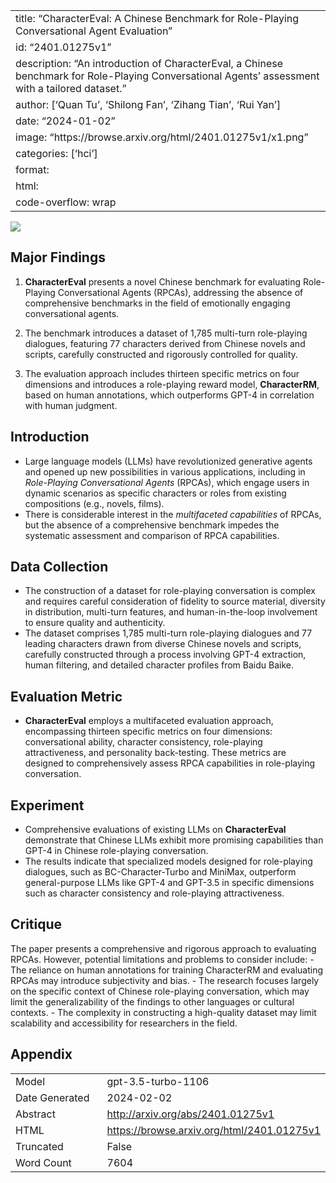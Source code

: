 
---
title: "CharacterEval: A Chinese Benchmark for Role-Playing Conversational Agent Evaluation"
id: "2401.01275v1"
description: "An introduction of CharacterEval, a Chinese benchmark for Role-Playing Conversational Agents' assessment with a tailored dataset."
author: ['Quan Tu', 'Shilong Fan', 'Zihang Tian', 'Rui Yan']
date: "2024-01-02"
image: "https://browse.arxiv.org/html/2401.01275v1/x1.png"
categories: ['hci']
format:
  html:
    code-overflow: wrap
---

![](https://browse.arxiv.org/html/2401.01275v1/x1.png)

## Major Findings

1. **CharacterEval** presents a novel Chinese benchmark for evaluating Role-Playing Conversational Agents (RPCAs), addressing the absence of comprehensive benchmarks in the field of emotionally engaging conversational agents.
   
2. The benchmark introduces a dataset of 1,785 multi-turn role-playing dialogues, featuring 77 characters derived from Chinese novels and scripts, carefully constructed and rigorously controlled for quality.

3. The evaluation approach includes thirteen specific metrics on four dimensions and introduces a role-playing reward model, **CharacterRM**, based on human annotations, which outperforms GPT-4 in correlation with human judgment.

## Introduction
- Large language models (LLMs) have revolutionized generative agents and opened up new possibilities in various applications, including in *Role-Playing Conversational Agents* (RPCAs), which engage users in dynamic scenarios as specific characters or roles from existing compositions (e.g., novels, films).
- There is considerable interest in the *multifaceted capabilities* of RPCAs, but the absence of a comprehensive benchmark impedes the systematic assessment and comparison of RPCA capabilities.

## Data Collection
- The construction of a dataset for role-playing conversation is complex and requires careful consideration of fidelity to source material, diversity in distribution, multi-turn features, and human-in-the-loop involvement to ensure quality and authenticity.
- The dataset comprises 1,785 multi-turn role-playing dialogues and 77 leading characters drawn from diverse Chinese novels and scripts, carefully constructed through a process involving GPT-4 extraction, human filtering, and detailed character profiles from Baidu Baike.

## Evaluation Metric
- **CharacterEval** employs a multifaceted evaluation approach, encompassing thirteen specific metrics on four dimensions: conversational ability, character consistency, role-playing attractiveness, and personality back-testing. These metrics are designed to comprehensively assess RPCA capabilities in role-playing conversation.

## Experiment
- Comprehensive evaluations of existing LLMs on **CharacterEval** demonstrate that Chinese LLMs exhibit more promising capabilities than GPT-4 in Chinese role-playing conversation.
- The results indicate that specialized models designed for role-playing dialogues, such as BC-Character-Turbo and MiniMax, outperform general-purpose LLMs like GPT-4 and GPT-3.5 in specific dimensions such as character consistency and role-playing attractiveness.

## Critique
The paper presents a comprehensive and rigorous approach to evaluating RPCAs. However, potential limitations and problems to consider include:
- The reliance on human annotations for training CharacterRM and evaluating RPCAs may introduce subjectivity and bias.
- The research focuses largely on the specific context of Chinese role-playing conversation, which may limit the generalizability of the findings to other languages or cultural contexts.
- The complexity in constructing a high-quality dataset may limit scalability and accessibility for researchers in the field.

## Appendix

|          |          |
|----------|----------|
| Model     | gpt-3.5-turbo-1106       |
| Date Generated     | 2024-02-02       |
| Abstract | [http://arxiv.org/abs/2401.01275v1](http://arxiv.org/abs/2401.01275v1)        |
| HTML     | [https://browse.arxiv.org/html/2401.01275v1](https://browse.arxiv.org/html/2401.01275v1)       |
| Truncated       | False       |
| Word Count       | 7604       |